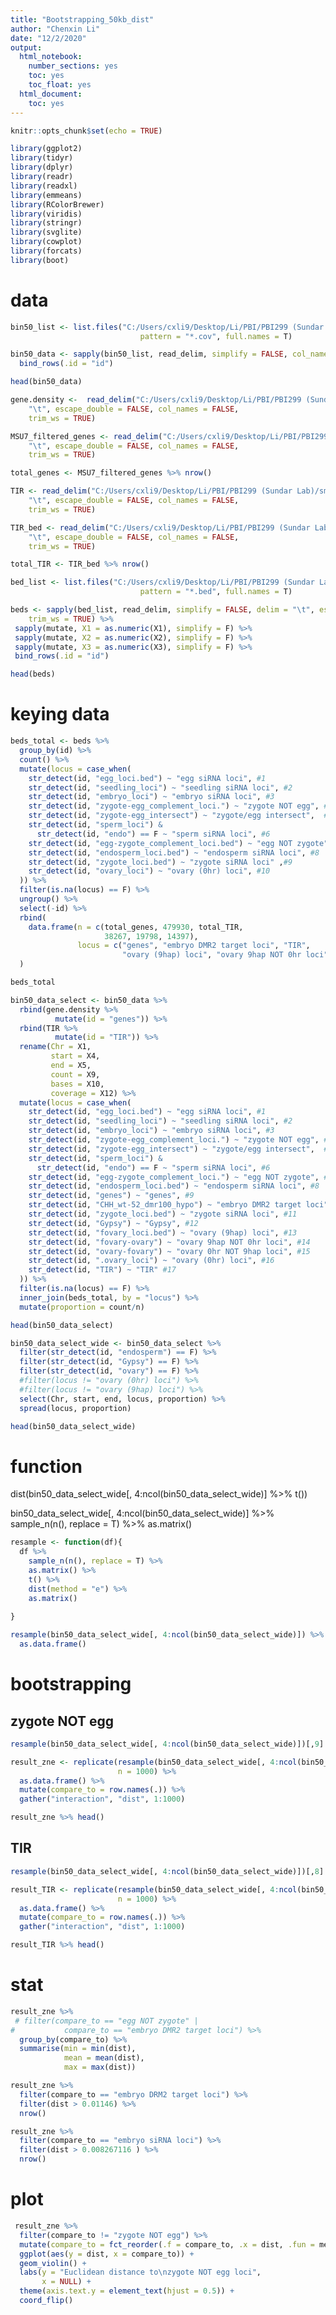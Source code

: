 ---
title: "Bootstrapping_50kb_dist"
author: "Chenxin Li"
date: "12/2/2020"
output:  
  html_notebook:
    number_sections: yes
    toc: yes
    toc_float: yes
  html_document:
    toc: yes 
---

```{r setup, include=FALSE}
knitr::opts_chunk$set(echo = TRUE)
```

```{r}
library(ggplot2)
library(tidyr)
library(dplyr)
library(readr)
library(readxl)
library(emmeans)
library(RColorBrewer)
library(viridis)
library(stringr)
library(svglite)
library(cowplot)
library(forcats)
library(boot)
```

# data 
```{r message=F}
bin50_list <- list.files("C:/Users/cxli9/Desktop/Li/PBI/PBI299 (Sundar Lab)/smRNA project/CLVS12/Bed_cov_2020_10_14/50KbLociCov/", 
                             pattern = "*.cov", full.names = T)

bin50_data <- sapply(bin50_list, read_delim, simplify = FALSE, col_names = F, delim = "\t") %>% 
  bind_rows(.id = "id")

head(bin50_data)
```
```{r}
gene.density <-  read_delim("C:/Users/cxli9/Desktop/Li/PBI/PBI299 (Sundar Lab)/smRNA project/CLVS12/50KB_windows/MSU7_filtered_genes_50Kb.cov", 
    "\t", escape_double = FALSE, col_names = FALSE, 
    trim_ws = TRUE)

MSU7_filtered_genes <- read_delim("C:/Users/cxli9/Desktop/Li/PBI/PBI299 (Sundar Lab)/smRNA project/MSU7_filtered_genes.gff", 
    "\t", escape_double = FALSE, col_names = FALSE, 
    trim_ws = TRUE)  

total_genes <- MSU7_filtered_genes %>% nrow()
```
```{r}
TIR <- read_delim("C:/Users/cxli9/Desktop/Li/PBI/PBI299 (Sundar Lab)/smRNA project/CLVS12/50KbWindowsCov/home/gent/references/Oryza_sativa.IRGSP-1.non-CACTA_DNA.out.gff.50KbWindows.cov", 
    "\t", escape_double = FALSE, col_names = FALSE, 
    trim_ws = TRUE) 

TIR_bed <- read_delim("C:/Users/cxli9/Desktop/Li/PBI/PBI299 (Sundar Lab)/smRNA project/tir.bed", 
    "\t", escape_double = FALSE, col_names = FALSE, 
    trim_ws = TRUE) 

total_TIR <- TIR_bed %>% nrow() 
```
```{r message = F}
bed_list <- list.files("C:/Users/cxli9/Desktop/Li/PBI/PBI299 (Sundar Lab)/smRNA project/CLVS12/Bed_cov_2020_10_14/LociBedFiles/", 
                             pattern = "*.bed", full.names = T)

beds <- sapply(bed_list, read_delim, simplify = FALSE, delim = "\t", escape_double = FALSE, col_names = FALSE, 
    trim_ws = TRUE) %>% 
 sapply(mutate, X1 = as.numeric(X1), simplify = F) %>% 
 sapply(mutate, X2 = as.numeric(X2), simplify = F) %>%
 sapply(mutate, X3 = as.numeric(X3), simplify = F) %>%
 bind_rows(.id = "id")  

head(beds)
```
# keying data
```{r}
beds_total <- beds %>% 
  group_by(id) %>% 
  count() %>% 
  mutate(locus = case_when(
    str_detect(id, "egg_loci.bed") ~ "egg siRNA loci", #1
    str_detect(id, "seedling_loci") ~ "seedling siRNA loci", #2
    str_detect(id, "embryo_loci") ~ "embryo siRNA loci", #3 
    str_detect(id, "zygote-egg_complement_loci.") ~ "zygote NOT egg", #4
    str_detect(id, "zygote-egg_intersect") ~ "zygote/egg intersect",  #5
    str_detect(id, "sperm_loci") &
      str_detect(id, "endo") == F ~ "sperm siRNA loci", #6 
    str_detect(id, "egg-zygote_complement_loci.bed") ~ "egg NOT zygote", #7 
    str_detect(id, "endosperm_loci.bed") ~ "endosperm siRNA loci", #8
    str_detect(id, "zygote_loci.bed") ~ "zygote siRNA loci" ,#9
    str_detect(id, "ovary_loci") ~ "ovary (0hr) loci", #10
  )) %>% 
  filter(is.na(locus) == F) %>% 
  ungroup() %>% 
  select(-id) %>% 
  rbind(
    data.frame(n = c(total_genes, 479930, total_TIR,
                     38267, 19798, 14397),
               locus = c("genes", "embryo DMR2 target loci", "TIR",
                         "ovary (9hap) loci", "ovary 9hap NOT 0hr loci", "ovary 0hr NOT 9hap loci"))
  )

beds_total
```
```{r}
bin50_data_select <- bin50_data %>% 
  rbind(gene.density %>% 
          mutate(id = "genes")) %>% 
  rbind(TIR %>% 
          mutate(id = "TIR")) %>% 
  rename(Chr = X1,
         start = X4,
         end = X5,
         count = X9,
         bases = X10, 
         coverage = X12) %>%  
  mutate(locus = case_when(
    str_detect(id, "egg_loci.bed") ~ "egg siRNA loci", #1
    str_detect(id, "seedling_loci") ~ "seedling siRNA loci", #2
    str_detect(id, "embryo_loci") ~ "embryo siRNA loci", #3 
    str_detect(id, "zygote-egg_complement_loci.") ~ "zygote NOT egg", #4
    str_detect(id, "zygote-egg_intersect") ~ "zygote/egg intersect",  #5
    str_detect(id, "sperm_loci") &
      str_detect(id, "endo") == F ~ "sperm siRNA loci", #6 
    str_detect(id, "egg-zygote_complement_loci.") ~ "egg NOT zygote", #7 
    str_detect(id, "endosperm_loci.bed") ~ "endosperm siRNA loci", #8
    str_detect(id, "genes") ~ "genes", #9
    str_detect(id, "CHH_wt-52_dmr100_hypo") ~ "embryo DMR2 target loci", #10
    str_detect(id, "zygote_loci.bed") ~ "zygote siRNA loci", #11
    str_detect(id, "Gypsy") ~ "Gypsy", #12
    str_detect(id, "fovary_loci.bed") ~ "ovary (9hap) loci", #13
    str_detect(id, "fovary-ovary") ~ "ovary 9hap NOT 0hr loci", #14
    str_detect(id, "ovary-fovary") ~ "ovary 0hr NOT 9hap loci", #15
    str_detect(id, ".ovary_loci") ~ "ovary (0hr) loci", #16
    str_detect(id, "TIR") ~ "TIR" #17
  )) %>% 
  filter(is.na(locus) == F) %>% 
  inner_join(beds_total, by = "locus") %>% 
  mutate(proportion = count/n)

head(bin50_data_select)
```

```{r}
bin50_data_select_wide <- bin50_data_select %>% 
  filter(str_detect(id, "endosperm") == F) %>% 
  filter(str_detect(id, "Gypsy") == F) %>% 
  filter(str_detect(id, "ovary") == F) %>% 
  #filter(locus != "ovary (0hr) loci") %>%
  #filter(locus != "ovary (9hap) loci") %>%
  select(Chr, start, end, locus, proportion) %>% 
  spread(locus, proportion)

head(bin50_data_select_wide) 
```

# function 
dist(bin50_data_select_wide[, 4:ncol(bin50_data_select_wide)] %>% t())

bin50_data_select_wide[, 4:ncol(bin50_data_select_wide)] %>% 
  sample_n(n(), replace = T) %>%
  as.matrix() 


```{r}
resample <- function(df){
  df %>% 
    sample_n(n(), replace = T) %>% 
    as.matrix() %>% 
    t() %>% 
    dist(method = "e") %>% 
    as.matrix() 
    
}

resample(bin50_data_select_wide[, 4:ncol(bin50_data_select_wide)]) %>% 
  as.data.frame()
```

# bootstrapping 
## zygote NOT egg 
```{r}
resample(bin50_data_select_wide[, 4:ncol(bin50_data_select_wide)])[,9]
```

```{r}
result_zne <- replicate(resample(bin50_data_select_wide[, 4:ncol(bin50_data_select_wide)])[,9], 
                        n = 1000) %>% 
  as.data.frame() %>% 
  mutate(compare_to = row.names(.)) %>% 
  gather("interaction", "dist", 1:1000)

result_zne %>% head()
```
## TIR
```{r}
resample(bin50_data_select_wide[, 4:ncol(bin50_data_select_wide)])[,8]
```

```{r}
result_TIR <- replicate(resample(bin50_data_select_wide[, 4:ncol(bin50_data_select_wide)])[,8], 
                        n = 1000) %>% 
  as.data.frame() %>% 
  mutate(compare_to = row.names(.)) %>% 
  gather("interaction", "dist", 1:1000)

result_TIR %>% head()
```

# stat
```{r}
result_zne %>% 
 # filter(compare_to == "egg NOT zygote" |
#           compare_to == "embryo DMR2 target loci") %>% 
  group_by(compare_to) %>% 
  summarise(min = min(dist),
            mean = mean(dist),
            max = max(dist))
```

```{r}
result_zne %>% 
  filter(compare_to == "embryo DRM2 target loci") %>% 
  filter(dist > 0.01146) %>% 
  nrow()
```

```{r}
result_zne %>% 
  filter(compare_to == "embryo siRNA loci") %>% 
  filter(dist > 0.008267116	) %>% 
  nrow()
```






# plot 
 
```{r}
 result_zne %>% 
  filter(compare_to != "zygote NOT egg") %>% 
  mutate(compare_to = fct_reorder(.f = compare_to, .x = dist, .fun = mean)) %>% 
  ggplot(aes(y = dist, x = compare_to)) +
  geom_violin() +
  labs(y = "Euclidean distance to\nzygote NOT egg loci",
       x = NULL) +
  theme(axis.text.y = element_text(hjust = 0.5)) +
  coord_flip()
```

